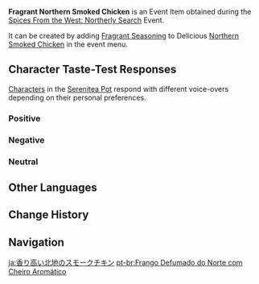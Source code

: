 {{Item Infobox
|id           = 141101
|image        = Item Fragrant Northern Smoked Chicken.png
|type         = Consumables
|group2       = Event Items
|invCategory  = Precious Items
|group        = Fragrant Dishes
|quality      = 2
|description  = A delicious dish with some extra seasoning! It gives off a titillating aroma... But whose tastes will this dish suit? Invite your friends, invite your pals &mdash; get them to try this new dish!
|source1      = [[Spices From the West: Northerly Search]] Event
|event        = Spices From the West/2023-03-31
|related_item = Northern Smoked Chicken
|related_type = Variant
}}
'''Fragrant Northern Smoked Chicken''' is an Event Item obtained during the [[Spices From the West: Northerly Search]] Event.

It can be created by adding [[Fragrant Seasoning]] to Delicious [[Northern Smoked Chicken]] in the event menu.

==Character Taste-Test Responses==
[[Characters]] in the [[Serenitea Pot]] respond with different voice-overs depending on their personal preferences.

===Positive===
{{Card List|Bennett, Chongyun, Faruzan, Kaeya, Kamisato Ayaka, Kamisato Ayato, Mika, Ningguang, Qiqi, Razor, Thoma, Venti, Xiangling, Yaoyao, Yelan, Zhongli}}

===Negative===
{{Card List|Dori, Fischl, Ganyu, Gorou, Lisa, Tartaglia, Tighnari, Yae Miko, Yanfei}}

===Neutral===
{{Card List|Albedo, Alhaitham, Amber, Arataki Itto, Barbara, Beidou, Candace, Collei, Cyno, Dehya, Diluc, Diona, Eula, Hu Tao, Jean, Kaedehara Kazuha, Keqing, Klee, Kujou Sara, Kuki Shinobu, Layla, Mona, Nahida, Nilou, Noelle, Raiden Shogun, Rosaria, Sangonomiya Kokomi, Sayu, Shenhe, Shikanoin Heizou, Sucrose, Wanderer, Xiao, Xingqiu, Xinyan, Yoimiya, Yun Jin}}

==Other Languages==
{{Other Languages|default_hidden=1
|en      = Fragrant Northern Smoked Chicken
|zhs     = 香气四溢的北地烟熏鸡
|zhs_rm  = Xiāngqìsìyì de Běidì Yānxūn Jī
|zht     = 香氣四溢的北地煙燻雞
|zht_rm  = Xiāngqìsìyì de Běidì Yānxūn Jī
|ja      = 香り高い北地のスモークチキン
|ja_rm   = Kaoritakai Hokuchi no Sumooku Chikin
|ko      = 향기로운 북극 훈제 닭
|es      = Pollo ahumado del Norte aromático
|fr      = Poulet fumé nordique (parfumé)
|ru      = Ароматный копчёный цыплёночек
|th      = Northern Smoked Chicken หอมกรุ่น
|th_rm   = 
|vi      = Gà Xông Khói Phía Bắc Thơm Lừng
|de      = Duftendes Räuchergeflügel nach Art des Nordens
|id      = Fragrant Northern Smoked Chicken
|pt      = Frango Defumado do Norte com Cheiro Aromático
|tr      = Baharatlı Kuzey Usulü Füme Tavuk
|it      = Pollo affumicato del Nord fragrante
}}

==Change History==
{{Change History|3.5}}

==Navigation==
{{Precious Navbox|Item}}

[[ja:香り高い北地のスモークチキン]]
[[pt-br:Frango Defumado do Norte com Cheiro Aromático]]
